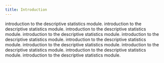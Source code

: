 ```yaml
---
title: Introduction
---
```


introduction to the descriptive statistics module. introduction to the descriptive statistics module. introduction to the descriptive statistics module. introduction to the descriptive statistics module. introduction to the descriptive statistics module. introduction to the descriptive statistics module. introduction to the descriptive statistics module. introduction to the descriptive statistics module. introduction to the descriptive statistics module. introduction to the descriptive statistics module. 